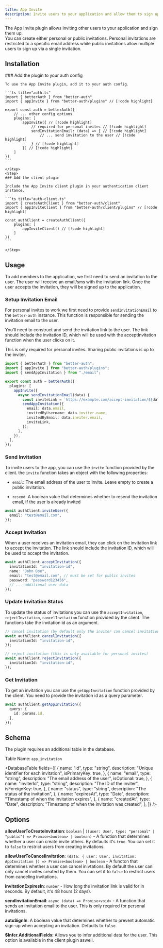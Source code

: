 ```yaml
---
title: App Invite
description: Invite users to your application and allow them to sign up.
---
```


The App Invite plugin allows inviting other users to your application and sign them up.  
You can create either personal or public invitations. Personal invitations are restricted to a specific email address while public invitations allow multiple users to sign up via a single invitation.

## Installation

<Steps>
    <Step>
    ### Add the plugin to your auth config

    To use the App Invite plugin, add it to your auth config.

    ```ts title="auth.ts"
    import { betterAuth } from "better-auth"
    import { appInvite } from "better-auth/plugins" // [!code highlight]

    export const auth = betterAuth({
        // ... other config options
        plugins: [
            appInvite({ // [!code highlight]
                // required for personal invites // [!code highlight]
                sendInvitationEmail: (data) => { // [!code highlight]
                    // ... send invitation to the user // [!code highlight]
                } // [!code highlight]
            }) // [!code highlight]
        ]
    })
    ```

    </Step>
    <Step>
    ### Add the client plugin

    Include the App Invite client plugin in your authentication client instance.

    ```ts title="auth-client.ts"
    import { createAuthClient } from "better-auth/client"
    import { appInviteClient } from "better-auth/client/plugins" // [!code highlight]

    const authClient = createAuthClient({
        plugins: [
            appInviteClient() // [!code highlight]
        ]
    })
    ```

    </Step>

</Steps>

## Usage

To add members to the application, we first need to send an invitation to the user. The user will receive an email/sms with the invitation link. Once the user accepts the invitation, they will be signed up to the application.

### Setup Invitation Email

For personal invites to work we first need to provide `sendInvitationEmail` to the `better-auth` instance. This function is responsible for sending the invitation email to the user.

You'll need to construct and send the invitation link to the user. The link should include the invitation ID, which will be used with the acceptInvitation function when the user clicks on it.

This is only required for personal invites. Sharing public invitations is up to the inviter.

```ts title="auth.ts"
import { betterAuth } from "better-auth";
import { appInvite } from "better-auth/plugins";
import { sendAppInvitation } from "./email";

export const auth = betterAuth({
  plugins: [
    appInvite({
      async sendInvitationEmail(data) {
        const inviteLink = `https://example.com/accept-invitation/${data.id}`;
        sendAppInvitation({
          email: data.email,
          invitedByUsername: data.inviter.name,
          invitedByEmail: data.inviter.email,
          inviteLink,
        });
      },
    }),
  ],
});
```

### Send Invitation

To invite users to the app, you can use the `invite` function provided by the client.
the `invite` function takes an object with the following properties:

- `email`: The email address of the user to invite. Leave empty to create a public invitation.

- `resend`: A boolean value that determines whether to resend the invitation email, if the user is already invited

```ts title="invitation.ts"
await authClient.inviteUser({
  email: "test@email.com",
});
```

### Accept Invitation

When a user receives an invitation email, they can click on the invitation link to accept the invitation. The link should include the invitation ID, which will be used to accept the invitation.

```ts title="auth-client.ts"
await authClient.acceptInvitation({
  invitationId: "invitation-id",
  name: "John Doe",
  email: "test@email.com", // must be set for public invites
  password: "password123456",
  // ... additional user data
});
```

### Update Invitation Status

To update the status of invitations you can use the `acceptInvitation`, `rejectInvitation`, `cancelInvitation` function provided by the client. The functions take the invitation id as an argument.

```ts title="auth-client.ts"
// cancel invitation (by default only the inviter can cancel invitations)
await authClient.cancelInvitation({
  invitationId: "invitation-id",
});

// reject invitation (this is only available for personal invites)
await authClient.rejectInvitation({
  invitationId: "invitation-id",
});
```

### Get Invitation

To get an invitation you can use the `getAppInvitation` function provided by the client. You need to provide the invitation id as a query parameter.

```ts title="auth-client"
await authClient.getAppInvitation({
  query: {
    id: params.id,
  },
});
```

## Schema

The plugin requires an additional table in the database.

Table Name: `app_invitation`

<DatabaseTable
  fields={[
    {
      name: "id",
      type: "string",
      description: "Unique identifier for each invitation",
      isPrimaryKey: true,
    },
    {
      name: "email",
      type: "string",
      description: "The email address of the user",
      isOptional: true,
    },
    {
      name: "inviterId",
      type: "string",
      description: "The ID of the inviter",
      isForeignKey: true,
    },
    {
      name: "status",
      type: "string",
      description: "The status of the invitation",
    },
    {
      name: "expiresAt",
      type: "Date",
      description: "Timestamp of when the invitation expires",
    },
    {
      name: "createdAt",
      type: "Date",
      description: "Timestamp of when the invitation was created",
    },
  ]}
/>

## Options

**allowUserToCreateInvitation**: `boolean` | `((user: User, type: "personal" | "public") => Promise<boolean> | boolean)` - A function that determines whether a user can create invite others. By defaults it's `true`. You can set it to `false` to restrict users from creating invitations.

**allowUserToCancelInvitation**: `(data: { user: User, invitation: AppInvitation }) => Promise<boolean> | boolean` - A functon that determines whether a user can cancel inivtations. By default the user can only cancel invites created by them. You can set it to `false` to restrict users from canceling invitations.

**invitationExpiresIn**: `number` - How long the invitation link is valid for in seconds. By default, it's 48 hours (2 days).

**sendInvitationEmail**: `async (data) => Promise<void>` - A function that sends an invitation email to the user. This is only required for personal invitations.

**autoSignIn**: A boolean value that determines whether to prevent automatic sign-up when accepting an invitation. Defaults to `false`.

**$Infer.AdditionalFields**: Allows you to infer additional data for the user. This option is available in the client plugin aswell.
